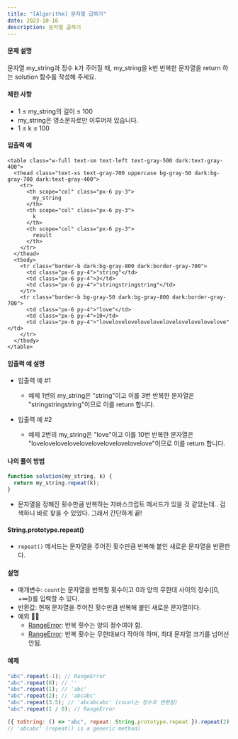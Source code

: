 ```yaml
---
title: "[Algorithm] 문자열 곱하기"
date: 2023-10-16
description: 문자열 곱하기
---
```


#### 문제 설명

문자열 my_string과 정수 k가 주어질 때, my_string을 k번 반복한 문자열을 return 하는 solution 함수를 작성해 주세요.

#### 제한 사항

- 1 ≤ my_string의 길이 ≤ 100
- my_string은 영소문자로만 이루어져 있습니다.
- 1 ≤ k ≤ 100

#### 입출력 예

    <table class="w-full text-sm text-left text-gray-500 dark:text-gray-400">
      <thead class="text-xs text-gray-700 uppercase bg-gray-50 dark:bg-gray-700 dark:text-gray-400">
        <tr>
          <th scope="col" class="px-6 py-3">
            my_string
          </th>
          <th scope="col" class="px-6 py-3">
            k
          </th>
          <th scope="col" class="px-6 py-3">
            result
          </th>
        </tr>
      </thead>
      <tbody>
        <tr class="border-b dark:bg-gray-800 dark:border-gray-700">
          <td class="px-6 py-4">"string"</td>
          <td class="px-6 py-4">3</td>
          <td class="px-6 py-4">"stringstringstring"</td>
        </tr>
        <tr class="border-b bg-gray-50 dark:bg-gray-800 dark:border-gray-700">
          <td class="px-6 py-4">"love"</td>
          <td class="px-6 py-4">10</td>
          <td class="px-6 py-4">"lovelovelovelovelovelovelovelovelovelove"</td>
        </tr>
      </tbody>
    </table>

#### 입출력 예 설명

- 입출력 예 #1

  - 예제 1번의 my_string은 "string"이고 이를 3번 반복한 문자열은 "stringstringstring"이므로 이를 return 합니다.

- 입출력 예 #2

  - 예제 2번의 my_string은 "love"이고 이를 10번 반복한 문자열은 "lovelovelovelovelovelovelovelovelovelove"이므로 이를 return 합니다.

#### 나의 풀이 방법

```js
function solution(my_string, k) {
  return my_string.repeat(k);
}
```

- 문자열을 정해진 횟수만큼 반복하는 자바스크립트 메서드가 있을 것 같았는데.. 검색하니 바로 찾을 수 있었다. 그래서 간단하게 끝!

#### String.prototype.repeat()

- `repeat()` 메서드는 문자열을 주어진 횟수만큼 반복해 붙인 새로운 문자열을 반환한다.

#### 설명

- 매개변수: `count`는 문자열을 반복할 횟수이고 0과 양의 무한대 사이의 정수([0, +∞])를 입력할 수 있다.
- 반환값: 현재 문자열을 주어진 횟수만큼 반복해 붙인 새로운 문자열이다.
- 예외 🐱‍👤
  - [RangeError](https://developer.mozilla.org/ko/docs/Web/JavaScript/Reference/Errors/Negative_repetition_count): 반복 횟수는 양의 정수여야 함.
  - [RangeError](https://developer.mozilla.org/ko/docs/Web/JavaScript/Reference/Errors/Resulting_string_too_large): 반복 횟수는 무한대보다 작아야 하며, 최대 문자열 크기를 넘어선 안됨.

#### 예제

```js
"abc".repeat(-1); // RangeError
"abc".repeat(0); // ''
"abc".repeat(1); // 'abc'
"abc".repeat(2); // 'abcabc'
"abc".repeat(3.5); // 'abcabcabc' (count는 정수로 변환됨)
"abc".repeat(1 / 0); // RangeError

({ toString: () => "abc", repeat: String.prototype.repeat }).repeat(2);
// 'abcabc' (repeat() is a generic method)
```

